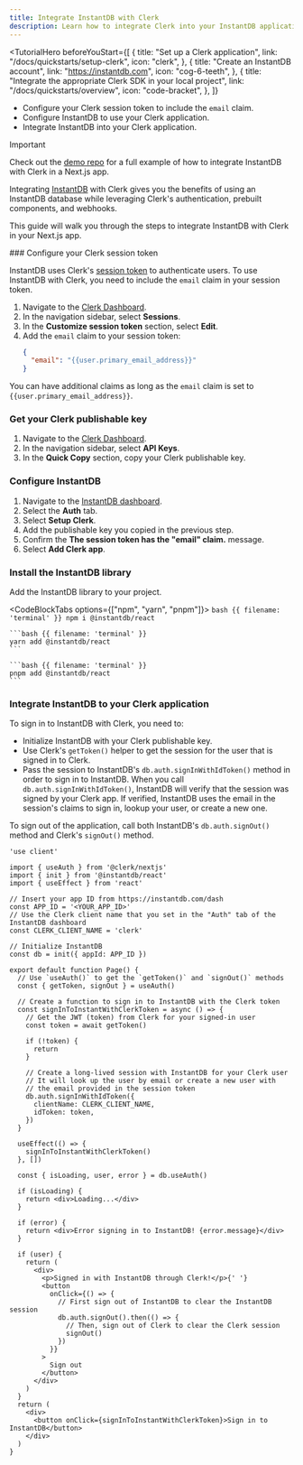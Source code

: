 ```yaml
---
title: Integrate InstantDB with Clerk
description: Learn how to integrate Clerk into your InstantDB application.
---
```


<TutorialHero
  beforeYouStart={[
    {
      title: "Set up a Clerk application",
      link: "/docs/quickstarts/setup-clerk",
      icon: "clerk",
    },
    {
      title: "Create an InstantDB account",
      link: "https://instantdb.com",
      icon: "cog-6-teeth",
    },
    {
      title: "Integrate the appropriate Clerk SDK in your local project",
      link: "/docs/quickstarts/overview",
      icon: "code-bracket",
    },
  ]}
>
  - Configure your Clerk session token to include the `email` claim.
  - Configure InstantDB to use your Clerk application.
  - Integrate InstantDB into your Clerk application.
</TutorialHero>

> [!IMPORTANT]
> Check out the [demo repo](https://github.com/clerk/clerk-instantdb-nextjs) for a full example of how to integrate InstantDB with Clerk in a Next.js app.

Integrating [InstantDB](https://www.instantdb.com/) with Clerk gives you the benefits of using an InstantDB database while leveraging Clerk's authentication, prebuilt components, and webhooks.

This guide will walk you through the steps to integrate InstantDB with Clerk in your Next.js app.

<Steps>
  ### Configure your Clerk session token

  InstantDB uses Clerk's [session token](/docs/backend-requests/resources/session-tokens) to authenticate users. To use InstantDB with Clerk, you need to include the `email` claim in your session token.

  1. Navigate to the [Clerk Dashboard](https://dashboard.clerk.com/last-active?path=sessions).
  1. In the navigation sidebar, select **Sessions**.
  1. In the **Customize session token** section, select **Edit**.
  1. Add the `email` claim to your session token:
     ```json
     {
       "email": "{{user.primary_email_address}}"
     }
     ```

  You can have additional claims as long as the `email` claim is set to `{{user.primary_email_address}}`.

  ### Get your Clerk publishable key

  1. Navigate to the [Clerk Dashboard](https://dashboard.clerk.com/last-active?path=api-keys).
  1. In the navigation sidebar, select **API Keys**.
  1. In the **Quick Copy** section, copy your Clerk publishable key.

  ### Configure InstantDB

  1. Navigate to the [InstantDB dashboard](https://www.instantdb.com/dash?t=auth).
  1. Select the **Auth** tab.
  1. Select **Setup Clerk**.
  1. Add the publishable key you copied in the previous step.
  1. Confirm the **The session token has the "email" claim.** message.
  1. Select **Add Clerk app**.

  ### Install the InstantDB library

  Add the InstantDB library to your project.

  <CodeBlockTabs options={["npm", "yarn", "pnpm"]}>
    ```bash {{ filename: 'terminal' }}
    npm i @instantdb/react
    ```

    ```bash {{ filename: 'terminal' }}
    yarn add @instantdb/react
    ```

    ```bash {{ filename: 'terminal' }}
    pnpm add @instantdb/react
    ```
  </CodeBlockTabs>

  ### Integrate InstantDB to your Clerk application

  To sign in to InstantDB with Clerk, you need to:

  - Initialize InstantDB with your Clerk publishable key.
  - Use Clerk's `getToken()` helper to get the session for the user that is signed in to Clerk.
  - Pass the session to InstantDB's `db.auth.signInWithIdToken()` method in order to sign in to InstantDB. When you call `db.auth.signInWithIdToken()`, InstantDB will verify that the session was signed by your Clerk app. If verified, InstantDB uses the email in the session's claims to sign in, lookup your user, or create a new one.

  To sign out of the application, call both InstantDB's `db.auth.signOut()` method and Clerk's `signOut()` method.

  ```tsx {{ filename: 'app/page.tsx' }}
  'use client'

  import { useAuth } from '@clerk/nextjs'
  import { init } from '@instantdb/react'
  import { useEffect } from 'react'

  // Insert your app ID from https://instantdb.com/dash
  const APP_ID = '<YOUR_APP_ID>'
  // Use the Clerk client name that you set in the "Auth" tab of the InstantDB dashboard
  const CLERK_CLIENT_NAME = 'clerk'

  // Initialize InstantDB
  const db = init({ appId: APP_ID })

  export default function Page() {
    // Use `useAuth()` to get the `getToken()` and `signOut()` methods
    const { getToken, signOut } = useAuth()

    // Create a function to sign in to InstantDB with the Clerk token
    const signInToInstantWithClerkToken = async () => {
      // Get the JWT (token) from Clerk for your signed-in user
      const token = await getToken()

      if (!token) {
        return
      }

      // Create a long-lived session with InstantDB for your Clerk user
      // It will look up the user by email or create a new user with
      // the email provided in the session token
      db.auth.signInWithIdToken({
        clientName: CLERK_CLIENT_NAME,
        idToken: token,
      })
    }

    useEffect(() => {
      signInToInstantWithClerkToken()
    }, [])

    const { isLoading, user, error } = db.useAuth()

    if (isLoading) {
      return <div>Loading...</div>
    }

    if (error) {
      return <div>Error signing in to InstantDB! {error.message}</div>
    }

    if (user) {
      return (
        <div>
          <p>Signed in with InstantDB through Clerk!</p>{' '}
          <button
            onClick={() => {
              // First sign out of InstantDB to clear the InstantDB session
              db.auth.signOut().then(() => {
                // Then, sign out of Clerk to clear the Clerk session
                signOut()
              })
            }}
          >
            Sign out
          </button>
        </div>
      )
    }
    return (
      <div>
        <button onClick={signInToInstantWithClerkToken}>Sign in to InstantDB</button>
      </div>
    )
  }
  ```
</Steps>
